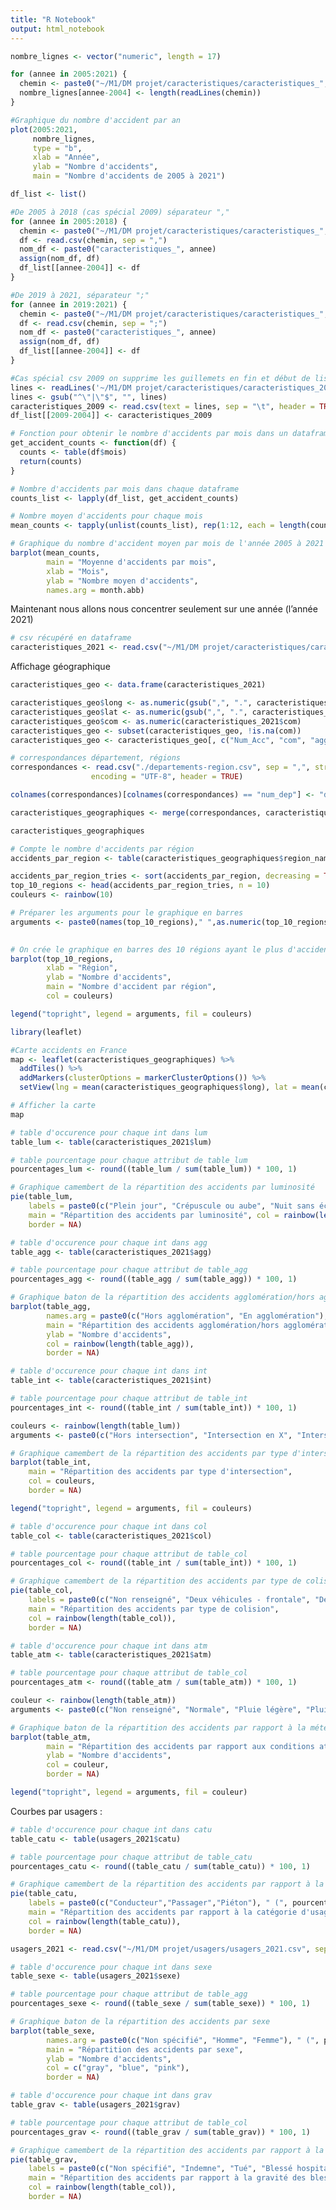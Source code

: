 ---
title: "R Notebook"
output: html_notebook
---

```{r}
nombre_lignes <- vector("numeric", length = 17)

for (annee in 2005:2021) {
  chemin <- paste0("~/M1/DM projet/caracteristiques/caracteristiques_", annee, ".csv")
  nombre_lignes[annee-2004] <- length(readLines(chemin))
}

#Graphique du nombre d'accident par an
plot(2005:2021, 
     nombre_lignes, 
     type = "b", 
     xlab = "Année", 
     ylab = "Nombre d'accidents",
     main = "Nombre d'accidents de 2005 à 2021")
```
```{r}
df_list <- list()

#De 2005 à 2018 (cas spécial 2009) séparateur ","
for (annee in 2005:2018) {
  chemin <- paste0("~/M1/DM projet/caracteristiques/caracteristiques_", annee, ".csv")
  df <- read.csv(chemin, sep = ",")
  nom_df <- paste0("caracteristiques_", annee)
  assign(nom_df, df)
  df_list[[annee-2004]] <- df
}

#De 2019 à 2021, séparateur ";"
for (annee in 2019:2021) {
  chemin <- paste0("~/M1/DM projet/caracteristiques/caracteristiques_", annee, ".csv")
  df <- read.csv(chemin, sep = ";")
  nom_df <- paste0("caracteristiques_", annee)
  assign(nom_df, df)
  df_list[[annee-2004]] <- df
}

#Cas spécial csv 2009 on supprime les guillemets en fin et début de liste et le séparateur est une tabulation
lines <- readLines('~/M1/DM projet/caracteristiques/caracteristiques_2009.csv')
lines <- gsub("^\"|\"$", "", lines)
caracteristiques_2009 <- read.csv(text = lines, sep = "\t", header = TRUE)
df_list[[2009-2004]] <- caracteristiques_2009

# Fonction pour obtenir le nombre d'accidents par mois dans un dataframe
get_accident_counts <- function(df) {
  counts <- table(df$mois)
  return(counts)
}

# Nombre d'accidents par mois dans chaque dataframe
counts_list <- lapply(df_list, get_accident_counts)

# Nombre moyen d'accidents pour chaque mois
mean_counts <- tapply(unlist(counts_list), rep(1:12, each = length(counts_list)), mean)

# Graphique du nombre d'accident moyen par mois de l'année 2005 à 2021
barplot(mean_counts, 
        main = "Moyenne d'accidents par mois", 
        xlab = "Mois", 
        ylab = "Nombre moyen d'accidents",
        names.arg = month.abb)
```
Maintenant nous allons nous concentrer seulement sur une année (l'année 2021)
```{r}
# csv récupéré en dataframe
caracteristiques_2021 <- read.csv("~/M1/DM projet/caracteristiques/caracteristiques_2021.csv", sep = ";", header = TRUE)
```

Affichage géographique

```{r}
caracteristiques_geo <- data.frame(caracteristiques_2021)

caracteristiques_geo$long <- as.numeric(gsub(",", ".", caracteristiques_geo$long))
caracteristiques_geo$lat <- as.numeric(gsub(",", ".", caracteristiques_geo$lat))
caracteristiques_geo$com <- as.numeric(caracteristiques_2021$com)
caracteristiques_geo <- subset(caracteristiques_geo, !is.na(com))
caracteristiques_geo <- caracteristiques_geo[, c("Num_Acc", "com", "agg", "dep", "adr", "long", "lat")]
```

```{r}

# correspondances département, régions
correspondances <- read.csv("./departements-region.csv", sep = ",", stringsAsFactors = FALSE,
                  encoding = "UTF-8", header = TRUE)

colnames(correspondances)[colnames(correspondances) == "num_dep"] <- "dep"

caracteristiques_geographiques <- merge(correspondances, caracteristiques_geo, by = "dep")

caracteristiques_geographiques
```
```{r}
# Compte le nombre d'accidents par région
accidents_par_region <- table(caracteristiques_geographiques$region_name)

accidents_par_region_tries <- sort(accidents_par_region, decreasing = TRUE)
top_10_regions <- head(accidents_par_region_tries, n = 10)
couleurs <- rainbow(10)

# Préparer les arguments pour le graphique en barres
arguments <- paste0(names(top_10_regions)," ",as.numeric(top_10_regions)," accidents")

                    
# On crée le graphique en barres des 10 régions ayant le plus d'accidents
barplot(top_10_regions, 
        xlab = "Région", 
        ylab = "Nombre d'accidents",
        main = "Nombre d'accident par région",
        col = couleurs)

legend("topright", legend = arguments, fil = couleurs)

```


```{r}
library(leaflet)

#Carte accidents en France
map <- leaflet(caracteristiques_geographiques) %>%
  addTiles() %>%
  addMarkers(clusterOptions = markerClusterOptions()) %>%
  setView(lng = mean(caracteristiques_geographiques$long), lat = mean(caracteristiques_geographiques$lat), zoom = 6)

# Afficher la carte
map
```


```{r}
# table d'occurence pour chaque int dans lum
table_lum <- table(caracteristiques_2021$lum)

# table pourcentage pour chaque attribut de table_lum
pourcentages_lum <- round((table_lum / sum(table_lum)) * 100, 1)

# Graphique camembert de la répartition des accidents par luminosité
pie(table_lum, 
    labels = paste0(c("Plein jour", "Crépuscule ou aube", "Nuit sans éclairage public", "Nuit avec éclairage public non allumé", "Nuit avec éclairage public allumé"), "(", pourcentages_lum, "%)"), 
    main = "Répartition des accidents par luminosité", col = rainbow(length(table_lum)), 
    border = NA)
```
```{r}
# table d'occurence pour chaque int dans agg
table_agg <- table(caracteristiques_2021$agg)

# table pourcentage pour chaque attribut de table_agg
pourcentages_agg <- round((table_agg / sum(table_agg)) * 100, 1)

# Graphique baton de la répartition des accidents agglomération/hors agglomération
barplot(table_agg, 
        names.arg = paste0(c("Hors agglomération", "En agglomération"), " (",pourcentages_agg," %)"),
        main = "Répartition des accidents agglomération/hors agglomération", 
        ylab = "Nombre d'accidents", 
        col = rainbow(length(table_agg)), 
        border = NA)

```
```{r}
# table d'occurence pour chaque int dans int
table_int <- table(caracteristiques_2021$int)

# table pourcentage pour chaque attribut de table_int
pourcentages_int <- round((table_int / sum(table_int)) * 100, 1)

couleurs <- rainbow(length(table_lum))
arguments <- paste0(c("Hors intersection", "Intersection en X", "Intersection en T", "Intersection en Y", "Intersection à plus de 4 branches", "Giratoire, Place", "Passage à niveau", "Autre intersection"), " (", pourcentages_int, "%)")

# Graphique camembert de la répartition des accidents par type d'intersection
barplot(table_int, 
    main = "Répartition des accidents par type d'intersection", 
    col = couleurs, 
    border = NA)

legend("topright", legend = arguments, fil = couleurs)

```
```{r}
# table d'occurence pour chaque int dans col
table_col <- table(caracteristiques_2021$col)

# table pourcentage pour chaque attribut de table_col
pourcentages_col <- round((table_int / sum(table_int)) * 100, 1)

# Graphique camembert de la répartition des accidents par type de colision
pie(table_col, 
    labels = paste0(c("Non renseigné", "Deux véhicules - frontale", "Deux véhicules – par l’arrière", "Deux véhicules – par le coté", "Trois véhicules et plus – en chaîne", "Trois véhicules et plus - collisions multiples", "Autre collision", "Sans collision"), " (", pourcentages_col, "%)"), 
    main = "Répartition des accidents par type de colision", 
    col = rainbow(length(table_col)), 
    border = NA)
```

```{r}
# table d'occurence pour chaque int dans atm
table_atm <- table(caracteristiques_2021$atm)

# table pourcentage pour chaque attribut de table_col
pourcentages_atm <- round((table_atm / sum(table_atm)) * 100, 1)

couleur <- rainbow(length(table_atm))
arguments <- paste0(c("Non renseigné", "Normale", "Pluie légère", "Pluie forte", "Neige - grêle", "Brouillard - fumée", "Vent fort - tempête", "Temps éblouissant", "Temps couvert", "Autre"), " (", pourcentages_atm, "%)")

# Graphique baton de la répartition des accidents par rapport à la météo
barplot(table_atm, 
        main = "Répartition des accidents par rapport aux conditions atmosphériques : ", 
        ylab = "Nombre d'accidents", 
        col = couleur, 
        border = NA)

legend("topright", legend = arguments, fil = couleur)
```
Courbes par usagers :
```{r}
# table d'occurence pour chaque int dans catu
table_catu <- table(usagers_2021$catu)

# table pourcentage pour chaque attribut de table_catu
pourcentages_catu <- round((table_catu / sum(table_catu)) * 100, 1)

# Graphique camembert de la répartition des accidents par rapport à la catégorie d'usager
pie(table_catu, 
    labels = paste0(c("Conducteur","Passager","Piéton"), " (", pourcentages_catu, "%)"), 
    main = "Répartition des accidents par rapport à la catégorie d'usager : ", 
    col = rainbow(length(table_catu)), 
    border = NA)


```


```{r}
usagers_2021 <- read.csv("~/M1/DM projet/usagers/usagers_2021.csv", sep = ";", header = TRUE)

# table d'occurence pour chaque int dans sexe
table_sexe <- table(usagers_2021$sexe)

# table pourcentage pour chaque attribut de table_agg
pourcentages_sexe <- round((table_sexe / sum(table_sexe)) * 100, 1)

# Graphique baton de la répartition des accidents par sexe
barplot(table_sexe, 
        names.arg = paste0(c("Non spécifié", "Homme", "Femme"), " (", pourcentages_sexe, "%)"),
        main = "Répartition des accidents par sexe", 
        ylab = "Nombre d'accidents", 
        col = c("gray", "blue", "pink"), 
        border = NA)
```
```{r}
# table d'occurence pour chaque int dans grav
table_grav <- table(usagers_2021$grav)

# table pourcentage pour chaque attribut de table_col
pourcentages_grav <- round((table_grav / sum(table_grav)) * 100, 1)

# Graphique camembert de la répartition des accidents par rapport à la gravité des blessures
pie(table_grav, 
    labels = paste0(c("Non spécifié", "Indemne", "Tué", "Blessé hospitalisé", "Blessé léger"), " (", pourcentages_grav, "%)"), 
    main = "Répartition des accidents par rapport à la gravité des blessures : ", 
    col = rainbow(length(table_col)), 
    border = NA)

```

